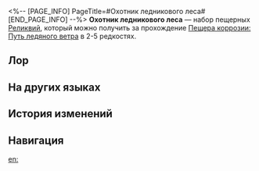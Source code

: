 <%-- [PAGE_INFO]
PageTitle=#Охотник ледникового леса#
[END_PAGE_INFO] --%>
{{Набор Реликвий Инфобокс
|id           = 81044
|Изображение  = Предмет Охотник ледникового леса.png
|Тип          = Пещерная реликвия
|2пБонус      = Повышает ледяной урон на 10%.
|4пБонус      = Когда владелец использует сверхспособность, его крит. урон повышается на 25% на 2 хода.
|Голова       = Охотничий капюшон Артайуса
|Руки         = Охотничьи перчатки ящерицы
|Тело         = Охотничий плащ ледяного дракона
|Ноги         = Охотничьи сапоги из лосиной кожи
|Редкость     = 2345
|Источник2.1  = [[Пещера коррозии: Путь ледяного ветра]]
|Источник3.1  = [[Пещера коррозии: Путь ледяного ветра]]
|Источник4.1  = [[Пещера коррозии: Путь ледяного ветра]]
|Источник5.1  = [[Пещера коррозии: Путь ледяного ветра]]
|Источник5.2  = [[Синтез реликвий]]
|Свойство1    = 
|Свойство2    = 
|Свойство3    = 
}}
'''Охотник ледникового леса''' — набор пещерных [[Реликвии|Реликвий]], который можно получить за прохождение [[Пещера коррозии: Путь ледяного ветра]] в 2-5{{Иконка/Звёзды|1}} редкостях.

==Лор==
{{Реликвия Лор|Охотник ледникового леса}}

==На других языках==
{{На других языках
|en   = Hunter of Glacial Forest
|zhs  = 密林卧雪的猎人
|zht  = 密林臥雪的獵人
|ja   = 雪の密林の狩人
|ko   = 혹한 밀림의 사냥꾼
|es   = Cazador del bosque glacial
|fr   = Chasseur de la forêt glaciaire
|ru   = Охотник ледникового леса
|th   = Hunter of Glacial Forest
|vi   = Thợ Săn Tuyết Phủ
|de   = Jäger aus dem Gletscherwald
|id   = Hunter of Glacial Forest
|pt   = Caçador da Floresta Glacial
}}

==История изменений==
{{История изменений|3.5}}

==Навигация==
{{Наборы реликвий Навбокс}}

[[en:]]